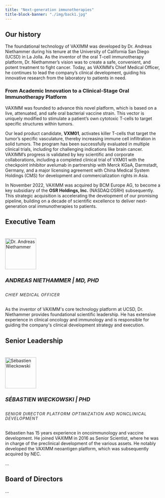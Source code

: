 ```yaml
---
title: "Next-generation immunotherapies"
title-block-banner: "./img/back1.jpg"
---
```


## Our history

The foundational technology of VAXIMM was developed by Dr. Andreas Niethammer during his tenure at the University of California San Diego (UCSD) in La Jolla. As the inventor of the oral T-cell immunotherapy platform, Dr. Niethammer's vision was to create a safe, convenient, and potent treatment to fight cancer. Today, as VAXIMM's Chief Medical Officer, he continues to lead the company's clinical development, guiding his innovative research from the laboratory to patients in need.

### From Academic Innovation to a Clinical-Stage Oral Immunotherapy Platform

VAXIMM was founded to advance this novel platform, which is based on a live, attenuated, and safe oral bacterial vaccine strain. This vector is uniquely modified to stimulate a patient's own cytotoxic T-cells to target specific structures within tumors.

Our lead product candidate, **VXM01**, activates killer T-cells that target the tumor's specific vasculature, thereby increasing immune cell infiltration in solid tumors. The program has been successfully evaluated in multiple clinical trials, including for challenging indications like brain cancer. VAXIMM's progress is validated by key scientific and corporate collaborations, including a completed clinical trial of VXM01 with the checkpoint inhibitor avelumab in partnership with Merck KGaA, Darmstadt, Germany, and a major licensing agreement with China Medical System Holdings (CMS) for development and commercialization rights in Asia.

In November 2022, VAXIMM was acquired by BCM Europe AG, to become a key subsidiary of the **OSR Holdings, Inc.** (NASDAQ:OSRH) subsequently. This strategic acquisition is accelerating the development of our promising pipeline, building on a decade of scientific excellence to deliver next-generation oral immunotherapies to patients.

## Executive Team

```{=html}
<style>
    /* Optional: Custom styles for a cleaner look */
    .team-card .card-img-top {
        /* **Adjust these values to make the photo smaller** */
        width: 100px; /* Changed from 150px */
        height: 100px; /* Changed from 150px */
        object-fit: cover;
        margin: 1.5rem auto 0 auto; /* Center image and add space */
    }
    .team-card .card-title {
        font-weight: bold;
        text-transform: uppercase;
        font-size: 1.1rem;
    }
    .team-card .card-subtitle {
        text-transform: uppercase;
        font-size: 0.8rem;
        letter-spacing: 1px;
    }
</style>

<div class="container py-5">
    <div class="row justify-content-center">
        <div class="col-12 col-md-6 col-lg-4">
            <div class="card text-center border-0 shadow-sm team-card h-100">
                <img src="https://cdn.theorg.com/48250e5d-580b-4e1c-926e-7c31a1178ef5_thumb.jpg" class="card-img-top rounded-circle" alt="Dr. Andreas Niethammer">
                <div class="card-body">
                    <h5 class="card-title mt-3">Andreas Niethammer | MD, PhD</h5>
                    <h6 class="card-subtitle mb-3 text-muted">Chief Medical Officer</h6>
                    <p class="card-text">
                        As the inventor of VAXIMM's core technology platform at UCSD, Dr. Niethammer provides foundational scientific leadership. He has extensive experience in clinical oncology and immunology and is responsible for guiding the company's clinical development strategy and execution.
                    </p>
                </div>
                <div class="card-footer bg-transparent border-0 pb-3">
                    <a href="https://www.linkedin.com/in/andreas-niethammer-md-phd-4a086323/" class="text-secondary mx-2">
                        <i class="bi bi-linkedin fs-4"></i>
                    </a>
                </div>
            </div>
        </div>
    </div>
</div>
```

## Senior Leadership

```{=html}
<style>
    /* Optional: Custom styles for a cleaner look */
    .team-card .card-img-top {
        /* **Adjust these values to make the photo smaller** */
        width: 100px; /* Changed from 150px */
        height: 100px; /* Changed from 150px */
        object-fit: cover;
        margin: 1.5rem auto 0 auto; /* Center image and add space */
    }
    .team-card .card-title {
        font-weight: bold;
        text-transform: uppercase;
        font-size: 1.1rem;
    }
    .team-card .card-subtitle {
        text-transform: uppercase;
        font-size: 0.8rem;
        letter-spacing: 1px;
    }
</style>

<div class="container py-5">
    <div class="row justify-content-center">
        <div class="col-12 col-md-6 col-lg-4">
            <div class="card text-center border-0 shadow-sm team-card h-100">
                <img src="https://secondscight.com/static/images/profile-pic.png" class="card-img-top rounded-circle" alt="Sébastien Wieckowski">
                <div class="card-body">
                    <h5 class="card-title mt-3">Sébastien Wieckowski | PhD</h5>
                    <h6 class="card-subtitle mb-3 text-muted">Senior Director Platform Optimization and Nonclinical Development</h6>
                    <p class="card-text">
                        Sébastien has 15 years experience in oncoimmunology and vaccine development. He joined VAXIMM in 2016 as Senior Scientist, where he was in charge of the preclinical development of the various assets. He notably developed the VAXIMM neoantigen platform, which was subsequently acquired by NEC.
                    </p>
                </div>
                <div class="card-footer bg-transparent border-0 pb-3">
                    <a href="https://linkedin.com/in/sbwiecko" class="text-secondary mx-2">
                        <i class="bi bi-linkedin fs-4"></i>
                    </a>
                </div>
            </div>
        </div>
    </div>
</div>
```

...

## Board of Directors

...